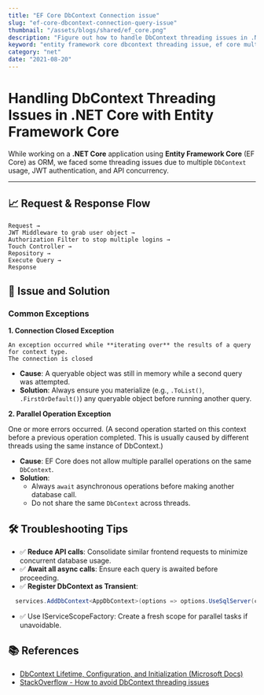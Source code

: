 ```yaml
---
title: "EF Core DbContext Connection issue"
slug: "ef-core-dbcontext-connection-query-issue"
thumbnail: "/assets/blogs/shared/ef_core.png"
description: "Figure out how to handle DbContext threading issues in .NET Core applications using Entity Framework Core."
keyword: "entity framework core dbcontext threading issue, ef core multiple dbcontext problem, .net core dbcontext best practice, avoid multiple dbcontext operations, ef core parallel query exception"
category: "net"
date: "2021-08-20"
---
```


# Handling DbContext Threading Issues in .NET Core with Entity Framework Core

While working on a **.NET Core** application using **Entity Framework Core** (EF Core) as ORM, 
we faced some threading issues due to multiple `DbContext` usage, JWT authentication, and API concurrency.

---

## 📈 Request & Response Flow

```
Request → 
JWT Middleware to grab user object → 
Authorization Filter to stop multiple logins → 
Touch Controller → 
Repository → 
Execute Query → 
Response
```


## 🛑 Issue and Solution

### Common Exceptions

**1. Connection Closed Exception**

```
An exception occurred while **iterating over** the results of a query for context type. 
The connection is closed
```

- **Cause**: A queryable object was still in memory while a second query was attempted.
- **Solution**: Always ensure you materialize (e.g., `.ToList()`, `.FirstOrDefault()`) any queryable object before running another query.

**2. Parallel Operation Exception**

One or more errors occurred. (A second operation started on this context before a previous operation completed. This is usually caused by different threads using the same instance of DbContext.)

- **Cause**: EF Core does not allow multiple parallel operations on the same `DbContext`.
- **Solution**:
    - Always `await` asynchronous operations before making another database call.
    - Do not share the same `DbContext` across threads.


## 🛠️ Troubleshooting Tips

- ✅ **Reduce API calls**: Consolidate similar frontend requests to minimize concurrent database usage.
- ✅ **Await all async calls**: Ensure each query is awaited before proceeding.
- ✅ **Register DbContext as Transient**:
```csharp
  services.AddDbContext<AppDbContext>(options => options.UseSqlServer(connectionString), ServiceLifetime.Transient);
```
- ✅ Use IServiceScopeFactory: Create a fresh scope for parallel tasks if unavoidable.


## 📚 References

- [DbContext Lifetime, Configuration, and Initialization (Microsoft Docs)](https://docs.microsoft.com/en-us/ef/core/dbcontext-configuration/#avoiding-dbcontext-threading-issues)
- [StackOverflow - How to avoid DbContext threading issues](https://stackoverflow.com/questions/58754584/how-to-avoid-dbcontext-threading-issues-caused-by-frequent-httprequests)
